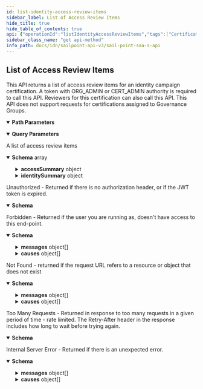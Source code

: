 ```yaml
---
id: list-identity-access-review-items
sidebar_label: List of Access Review Items
hide_title: true
hide_table_of_contents: true
api: {"operationId":"listIdentityAccessReviewItems","tags":["Certifications"],"description":"This API returns a list of access review items for an identity campaign certification. A token with ORG_ADMIN or CERT_ADMIN authority is required to call this API. Reviewers for this certification can also call this API. This API does not support requests for certifications assigned to Governance Groups.","parameters":[{"in":"path","name":"id","schema":{"type":"string"},"required":true,"description":"The identity campaign certification ID","example":"ef38f94347e94562b5bb8424a56397d8"},{"in":"query","name":"limit","description":"Max number of results to return.\nSee [V3 API Standard Collection Parameters](https://developer.sailpoint.com/docs/standard_collection_parameters.html) for more information.","required":false,"example":250,"schema":{"type":"integer","format":"int32","minimum":0,"maximum":250,"default":250}},{"in":"query","name":"offset","description":"Offset into the full result set. Usually specified with *limit* to paginate through the results.\nSee [V3 API Standard Collection Parameters](https://developer.sailpoint.com/docs/standard_collection_parameters.html) for more information.","required":false,"example":0,"schema":{"type":"integer","format":"int32","minimum":0,"default":0}},{"in":"query","name":"count","description":"If *true* it will populate the *X-Total-Count* response header with the number of results that would be returned if *limit* and *offset* were ignored.\n\nSince requesting a total count can have a performance impact, it is recommended not to send **count=true** if that value will not be used.\n\nSee [V3 API Standard Collection Parameters](https://developer.sailpoint.com/docs/standard_collection_parameters.html) for more information.","required":false,"example":true,"schema":{"type":"boolean","default":false}},{"in":"query","name":"filters","schema":{"type":"string"},"description":"Filter results using the standard syntax described in [V3 API Standard Collection Parameters](https://developer.sailpoint.com/docs/standard_collection_parameters.html)\n\nFiltering is supported for the following fields and operators:\n\n**id**: *eq, in*\n\n**type / access.type**: *eq*\n\n**completed**: *eq, ne*\n\n**identitySummary.id**: *eq, in*\n\n**identitySummary.name**: *eq, sw*\n\n**access.id**: *eq, in*\n\n**access.name**: *eq, sw*\n\n**entitlement.sourceName**: *eq, sw*\n\n**accessProfile.sourceName**: *eq, sw*"},{"in":"query","name":"sorters","schema":{"type":"string","format":"comma-separated"},"description":"Sort results using the standard syntax described in [V3 API Standard Collection Parameters](https://developer.sailpoint.com/docs/standard_collection_parameters.html)\n\nSorting is supported for the following fields: **identitySummary.name, access.name, access.type, entitlement.sourceName, accessProfile.sourceName**"},{"in":"query","name":"entitlements","schema":{"type":"string"},"description":"Filter results to view access review items that pertain to any of the specified comma-separated entitlement IDs.\n\nAn error will occur if this param is used with **access-profiles** or **roles** as only one of these query params can be used at a time."},{"in":"query","name":"access-profiles","schema":{"type":"string"},"description":"Filter results to view access review items that pertain to any of the specified comma-separated access-profle IDs.\n\nAn error will occur if this param is used with **entitlements** or **roles** as only one of these query params can be used at a time."},{"in":"query","name":"roles","schema":{"type":"string"},"description":"Filter results to view access review items that pertain to any of the specified comma-separated role IDs.\n\nAn error will occur if this param is used with **entitlements** or **access-profiles** as only one of these query params can be used at a time."}],"responses":{"200":{"description":"A list of access review items","content":{"application/json":{"schema":{"type":"array","items":{"type":"object","properties":{"accessSummary":{"type":"object","description":"An object holding the access that is being reviewed","properties":{"access":{"type":"object","properties":{"type":{"type":"string","enum":["ACCOUNT_CORRELATION_CONFIG","ACCESS_PROFILE","ACCESS_REQUEST_APPROVAL","ACCOUNT","APPLICATION","CAMPAIGN","CAMPAIGN_FILTER","CERTIFICATION","CLUSTER","CONNECTOR_SCHEMA","ENTITLEMENT","GOVERNANCE_GROUP","IDENTITY","IDENTITY_PROFILE","IDENTITY_REQUEST","LIFECYCLE_STATE","PASSWORD_POLICY","ROLE","RULE","SOD_POLICY","SOURCE","TAG_CATEGORY","TASK_RESULT","REPORT_RESULT","SOD_VIOLATION","ACCOUNT_ACTIVITY"],"description":"An enumeration of the types of DTOs supported within the IdentityNow infrastructure.","example":"IDENTITY"},"id":{"type":"string","description":"The ID of the item being certified","example":"2c9180867160846801719932c5153fb7"},"name":{"type":"string","description":"The name of the item being certified","example":"Entitlement for Company Database"}}},"entitlement":{"type":"object","nullable":true,"properties":{"id":{"type":"string","description":"The id for the entitlement","example":"2c918085718230600171993742c63558"},"name":{"type":"string","description":"The name of the entitlement","example":"CN=entitlement.bbb7c650"},"description":{"nullable":true,"type":"string","description":"Information about the entitlement","example":"Gives read/write access to the company database"},"privileged":{"type":"boolean","example":false,"description":"Indicates if the entitlement is a privileged entitlement"},"owner":{"type":"object","nullable":true,"properties":{"type":{"type":"string","description":"The type can only be IDENTITY. This is read-only","example":"IDENTITY"},"id":{"type":"string","description":"Identity id.","example":"5168015d32f890ca15812c9180835d2e"},"name":{"type":"string","description":"Human-readable display name of identity. This is read-only","example":"Alison Ferguso"},"email":{"type":"string","description":"Email address of identity. This is read-only","example":"alison.ferguso@identitysoon.com"}}},"attributeName":{"type":"string","description":"The name of the attribute on the source","example":"memberOf"},"attributeValue":{"type":"string","description":"The value of the attribute on the source","example":"CN=entitlement.bbb7c650"},"sourceSchemaObjectType":{"type":"string","description":"The schema object type on the source used to represent the entitlement and its attributes","example":"groups"},"sourceName":{"type":"string","description":"The name of the source for which this entitlement belongs","example":"ODS-AD-Source"},"sourceType":{"type":"string","description":"The type of the source for which the entitlement belongs","example":"Active Directory - Direct"},"hasPermissions":{"type":"boolean","description":"Indicates if the entitlement has permissions","example":false},"isPermission":{"type":"boolean","description":"Indicates if the entitlement is a representation of an account permission","example":false},"revocable":{"type":"boolean","description":"Indicates whether the entitlement can be revoked","example":true},"cloudGoverned":{"type":"boolean","description":"True if the entitlement is cloud governed"},"account":{"type":"object","nullable":true,"description":"Information about the status of the entitlement","properties":{"nativeIdentity":{"type":"string","description":"The native identity for this account","example":"CN=Alison Ferguso"},"disabled":{"type":"boolean","example":false,"description":"Indicates whether this account is currently disabled"},"locked":{"type":"boolean","example":false,"description":"Indicates whether this account is currently locked"},"type":{"type":"string","enum":["ACCOUNT_CORRELATION_CONFIG","ACCESS_PROFILE","ACCESS_REQUEST_APPROVAL","ACCOUNT","APPLICATION","CAMPAIGN","CAMPAIGN_FILTER","CERTIFICATION","CLUSTER","CONNECTOR_SCHEMA","ENTITLEMENT","GOVERNANCE_GROUP","IDENTITY","IDENTITY_PROFILE","IDENTITY_REQUEST","LIFECYCLE_STATE","PASSWORD_POLICY","ROLE","RULE","SOD_POLICY","SOURCE","TAG_CATEGORY","TASK_RESULT","REPORT_RESULT","SOD_VIOLATION","ACCOUNT_ACTIVITY"],"description":"An enumeration of the types of DTOs supported within the IdentityNow infrastructure.","example":"IDENTITY"},"id":{"nullable":true,"type":"string","description":"The id associated with the account","example":"2c9180857182305e0171993737eb29e6"},"name":{"nullable":true,"type":"string"},"created":{"nullable":true,"type":"string","format":"date-time","description":"When the account was created","example":"2020-04-20T20:11:05.067Z"},"modified":{"nullable":true,"type":"string","format":"date-time","description":"When the account was last modified","example":"2020-05-20T18:57:16.987Z"}}}}},"accessProfile":{"type":"object","properties":{"id":{"type":"string","description":"The id of the Access Profile","example":"2c91808a7190d06e01719938fcd20792"},"name":{"type":"string","description":"Name of the Access Profile","example":"Employee-database-read-write"},"description":{"type":"string","description":"Information about the Access Profile","example":"Collection of entitlements to read/write the employee database"},"privileged":{"type":"boolean","description":"Indicates if the entitlement is a privileged entitlement"},"cloudGoverned":{"type":"boolean","description":"True if the entitlement is cloud governed"},"endDate":{"nullable":true,"type":"string","format":"date-time","description":"The date at which a user's access expires","example":"2021-12-25T00:00:00.000Z"},"owner":{"type":"object","nullable":true,"properties":{"type":{"type":"string","description":"The type can only be IDENTITY. This is read-only","example":"IDENTITY"},"id":{"type":"string","description":"Identity id.","example":"5168015d32f890ca15812c9180835d2e"},"name":{"type":"string","description":"Human-readable display name of identity. This is read-only","example":"Alison Ferguso"},"email":{"type":"string","description":"Email address of identity. This is read-only","example":"alison.ferguso@identitysoon.com"}},"description":"Owner of the Access Profile"},"entitlements":{"type":"array","description":"A list of entitlements associated with this Access Profile","items":{"type":"object","nullable":true,"properties":{"id":{"type":"string","description":"The id for the entitlement","example":"2c918085718230600171993742c63558"},"name":{"type":"string","description":"The name of the entitlement","example":"CN=entitlement.bbb7c650"},"description":{"nullable":true,"type":"string","description":"Information about the entitlement","example":"Gives read/write access to the company database"},"privileged":{"type":"boolean","example":false,"description":"Indicates if the entitlement is a privileged entitlement"},"owner":{"type":"object","nullable":true,"properties":{"type":{"type":"string","description":"The type can only be IDENTITY. This is read-only","example":"IDENTITY"},"id":{"type":"string","description":"Identity id.","example":"5168015d32f890ca15812c9180835d2e"},"name":{"type":"string","description":"Human-readable display name of identity. This is read-only","example":"Alison Ferguso"},"email":{"type":"string","description":"Email address of identity. This is read-only","example":"alison.ferguso@identitysoon.com"}}},"attributeName":{"type":"string","description":"The name of the attribute on the source","example":"memberOf"},"attributeValue":{"type":"string","description":"The value of the attribute on the source","example":"CN=entitlement.bbb7c650"},"sourceSchemaObjectType":{"type":"string","description":"The schema object type on the source used to represent the entitlement and its attributes","example":"groups"},"sourceName":{"type":"string","description":"The name of the source for which this entitlement belongs","example":"ODS-AD-Source"},"sourceType":{"type":"string","description":"The type of the source for which the entitlement belongs","example":"Active Directory - Direct"},"hasPermissions":{"type":"boolean","description":"Indicates if the entitlement has permissions","example":false},"isPermission":{"type":"boolean","description":"Indicates if the entitlement is a representation of an account permission","example":false},"revocable":{"type":"boolean","description":"Indicates whether the entitlement can be revoked","example":true},"cloudGoverned":{"type":"boolean","description":"True if the entitlement is cloud governed"},"account":{"type":"object","nullable":true,"description":"Information about the status of the entitlement","properties":{"nativeIdentity":{"type":"string","description":"The native identity for this account","example":"CN=Alison Ferguso"},"disabled":{"type":"boolean","example":false,"description":"Indicates whether this account is currently disabled"},"locked":{"type":"boolean","example":false,"description":"Indicates whether this account is currently locked"},"type":{"type":"string","enum":["ACCOUNT_CORRELATION_CONFIG","ACCESS_PROFILE","ACCESS_REQUEST_APPROVAL","ACCOUNT","APPLICATION","CAMPAIGN","CAMPAIGN_FILTER","CERTIFICATION","CLUSTER","CONNECTOR_SCHEMA","ENTITLEMENT","GOVERNANCE_GROUP","IDENTITY","IDENTITY_PROFILE","IDENTITY_REQUEST","LIFECYCLE_STATE","PASSWORD_POLICY","ROLE","RULE","SOD_POLICY","SOURCE","TAG_CATEGORY","TASK_RESULT","REPORT_RESULT","SOD_VIOLATION","ACCOUNT_ACTIVITY"],"description":"An enumeration of the types of DTOs supported within the IdentityNow infrastructure.","example":"IDENTITY"},"id":{"nullable":true,"type":"string","description":"The id associated with the account","example":"2c9180857182305e0171993737eb29e6"},"name":{"nullable":true,"type":"string"},"created":{"nullable":true,"type":"string","format":"date-time","description":"When the account was created","example":"2020-04-20T20:11:05.067Z"},"modified":{"nullable":true,"type":"string","format":"date-time","description":"When the account was last modified","example":"2020-05-20T18:57:16.987Z"}}}}}},"created":{"type":"string","description":"Date the Access Profile was created.","format":"date-time","example":"2021-01-01T22:32:58.104Z"},"modified":{"type":"string","description":"Date the Access Profile was last modified.","format":"date-time","example":"2021-02-01T22:32:58.104Z"}}},"role":{"type":"object","nullable":true,"properties":{"id":{"type":"string","description":"The id for the Role","example":"2c91808a7190d06e0171993907fd0794"},"name":{"type":"string","description":"The name of the Role","example":"Accounting-Employees"},"description":{"type":"string","description":"Information about the Role","example":"Role for members of the accounting department with the necessary Access Profiles"},"privileged":{"type":"boolean","description":"Indicates if the entitlement is a privileged entitlement"},"owner":{"type":"object","nullable":true,"properties":{"type":{"type":"string","description":"The type can only be IDENTITY. This is read-only","example":"IDENTITY"},"id":{"type":"string","description":"Identity id.","example":"5168015d32f890ca15812c9180835d2e"},"name":{"type":"string","description":"Human-readable display name of identity. This is read-only","example":"Alison Ferguso"},"email":{"type":"string","description":"Email address of identity. This is read-only","example":"alison.ferguso@identitysoon.com"}}},"revocable":{"type":"boolean","description":"Indicates whether the Role can be revoked or requested"},"endDate":{"type":"string","format":"date-time","description":"The date when a user's access expires.","example":"2021-12-25T00:00:00.000Z"},"accessProfiles":{"type":"array","description":"The list of Access Profiles associated with this Role","items":{"type":"object","properties":{"id":{"type":"string","description":"The id of the Access Profile","example":"2c91808a7190d06e01719938fcd20792"},"name":{"type":"string","description":"Name of the Access Profile","example":"Employee-database-read-write"},"description":{"type":"string","description":"Information about the Access Profile","example":"Collection of entitlements to read/write the employee database"},"privileged":{"type":"boolean","description":"Indicates if the entitlement is a privileged entitlement"},"cloudGoverned":{"type":"boolean","description":"True if the entitlement is cloud governed"},"endDate":{"nullable":true,"type":"string","format":"date-time","description":"The date at which a user's access expires","example":"2021-12-25T00:00:00.000Z"},"owner":{"type":"object","nullable":true,"properties":{"type":{"type":"string","description":"The type can only be IDENTITY. This is read-only","example":"IDENTITY"},"id":{"type":"string","description":"Identity id.","example":"5168015d32f890ca15812c9180835d2e"},"name":{"type":"string","description":"Human-readable display name of identity. This is read-only","example":"Alison Ferguso"},"email":{"type":"string","description":"Email address of identity. This is read-only","example":"alison.ferguso@identitysoon.com"}},"description":"Owner of the Access Profile"},"entitlements":{"type":"array","description":"A list of entitlements associated with this Access Profile","items":{"type":"object","nullable":true,"properties":{"id":{"type":"string","description":"The id for the entitlement","example":"2c918085718230600171993742c63558"},"name":{"type":"string","description":"The name of the entitlement","example":"CN=entitlement.bbb7c650"},"description":{"nullable":true,"type":"string","description":"Information about the entitlement","example":"Gives read/write access to the company database"},"privileged":{"type":"boolean","example":false,"description":"Indicates if the entitlement is a privileged entitlement"},"owner":{"type":"object","nullable":true,"properties":{"type":{"type":"string","description":"The type can only be IDENTITY. This is read-only","example":"IDENTITY"},"id":{"type":"string","description":"Identity id.","example":"5168015d32f890ca15812c9180835d2e"},"name":{"type":"string","description":"Human-readable display name of identity. This is read-only","example":"Alison Ferguso"},"email":{"type":"string","description":"Email address of identity. This is read-only","example":"alison.ferguso@identitysoon.com"}}},"attributeName":{"type":"string","description":"The name of the attribute on the source","example":"memberOf"},"attributeValue":{"type":"string","description":"The value of the attribute on the source","example":"CN=entitlement.bbb7c650"},"sourceSchemaObjectType":{"type":"string","description":"The schema object type on the source used to represent the entitlement and its attributes","example":"groups"},"sourceName":{"type":"string","description":"The name of the source for which this entitlement belongs","example":"ODS-AD-Source"},"sourceType":{"type":"string","description":"The type of the source for which the entitlement belongs","example":"Active Directory - Direct"},"hasPermissions":{"type":"boolean","description":"Indicates if the entitlement has permissions","example":false},"isPermission":{"type":"boolean","description":"Indicates if the entitlement is a representation of an account permission","example":false},"revocable":{"type":"boolean","description":"Indicates whether the entitlement can be revoked","example":true},"cloudGoverned":{"type":"boolean","description":"True if the entitlement is cloud governed"},"account":{"type":"object","nullable":true,"description":"Information about the status of the entitlement","properties":{"nativeIdentity":{"type":"string","description":"The native identity for this account","example":"CN=Alison Ferguso"},"disabled":{"type":"boolean","example":false,"description":"Indicates whether this account is currently disabled"},"locked":{"type":"boolean","example":false,"description":"Indicates whether this account is currently locked"},"type":{"type":"string","enum":["ACCOUNT_CORRELATION_CONFIG","ACCESS_PROFILE","ACCESS_REQUEST_APPROVAL","ACCOUNT","APPLICATION","CAMPAIGN","CAMPAIGN_FILTER","CERTIFICATION","CLUSTER","CONNECTOR_SCHEMA","ENTITLEMENT","GOVERNANCE_GROUP","IDENTITY","IDENTITY_PROFILE","IDENTITY_REQUEST","LIFECYCLE_STATE","PASSWORD_POLICY","ROLE","RULE","SOD_POLICY","SOURCE","TAG_CATEGORY","TASK_RESULT","REPORT_RESULT","SOD_VIOLATION","ACCOUNT_ACTIVITY"],"description":"An enumeration of the types of DTOs supported within the IdentityNow infrastructure.","example":"IDENTITY"},"id":{"nullable":true,"type":"string","description":"The id associated with the account","example":"2c9180857182305e0171993737eb29e6"},"name":{"nullable":true,"type":"string"},"created":{"nullable":true,"type":"string","format":"date-time","description":"When the account was created","example":"2020-04-20T20:11:05.067Z"},"modified":{"nullable":true,"type":"string","format":"date-time","description":"When the account was last modified","example":"2020-05-20T18:57:16.987Z"}}}}}},"created":{"type":"string","description":"Date the Access Profile was created.","format":"date-time","example":"2021-01-01T22:32:58.104Z"},"modified":{"type":"string","description":"Date the Access Profile was last modified.","format":"date-time","example":"2021-02-01T22:32:58.104Z"}}}}}}}},"identitySummary":{"type":"object","properties":{"id":{"type":"string","description":"The ID of the identity summary","example":"2c91808772a504f50172a9540e501ba7"},"name":{"type":"string","description":"Name of the linked identity","example":"Alison Ferguso"},"identityId":{"type":"string","description":"The ID of the identity being certified","example":"2c9180857182306001719937377a33de"},"completed":{"type":"boolean","description":"Indicates whether the review items for the linked identity's certification have been completed"}}},"id":{"type":"string","description":"The review item's id","example":"ef38f94347e94562b5bb8424a56397d8"},"completed":{"type":"boolean","description":"Whether the review item is complete","example":false},"newAccess":{"type":"boolean","description":"Indicates whether the review item is for new access to a source"},"decision":{"type":"string","description":"The decision to approve or revoke the review item","enum":["APPROVE","REVOKE"],"example":"APPROVE"},"comments":{"nullable":true,"type":"string","description":"Comments for this review item","example":"This user still needs access to this source"}}}}}}},"401":{"description":"Unauthorized - Returned if there is no authorization header, or if the JWT token is expired.","content":{"application/json":{"schema":{"type":"object","properties":{"error":{"description":"A message describing the error","example":"JWT validation failed: JWT is expired"}}}}}},"403":{"description":"Forbidden - Returned if the user you are running as, doesn't have access to this end-point.","content":{"application/json":{"schema":{"type":"object","properties":{"detailCode":{"type":"string","description":"Fine-grained error code providing more detail of the error.","example":"400.1 Bad Request Content"},"trackingId":{"type":"string","description":"Unique tracking id for the error.","example":"e7eab60924f64aa284175b9fa3309599"},"messages":{"type":"array","description":"Generic localized reason for error","items":{"type":"object","properties":{"locale":{"type":"string","description":"The locale for the message text, a BCP 47 language tag.","example":"en-US"},"localeOrigin":{"type":"string","enum":["DEFAULT","REQUEST"],"description":"An indicator of how the locale was selected. *DEFAULT* means the locale is the system default. *REQUEST* means the locale was selected from the request context (i.e., best match based on the *Accept-Language* header). Additional values may be added in the future without notice.","example":"DEFAULT"},"text":{"type":"string","description":"Actual text of the error message in the indicated locale.","example":"The request was syntactically correct but its content is semantically invalid."}}}},"causes":{"type":"array","description":"Plain-text descriptive reasons to provide additional detail to the text provided in the messages field","items":{"type":"object","properties":{"locale":{"type":"string","description":"The locale for the message text, a BCP 47 language tag.","example":"en-US"},"localeOrigin":{"type":"string","enum":["DEFAULT","REQUEST"],"description":"An indicator of how the locale was selected. *DEFAULT* means the locale is the system default. *REQUEST* means the locale was selected from the request context (i.e., best match based on the *Accept-Language* header). Additional values may be added in the future without notice.","example":"DEFAULT"},"text":{"type":"string","description":"Actual text of the error message in the indicated locale.","example":"The request was syntactically correct but its content is semantically invalid."}}}}}},"examples":{"403":{"summary":"An example of a 403 response object","value":{"detailCode":"403 Forbidden","trackingId":"b21b1f7ce4da4d639f2c62a57171b427","messages":[{"locale":"en-US","localeOrigin":"DEFAULT","text":"The server understood the request but refuses to authorize it."}]}}}}}},"404":{"description":"Not Found - returned if the request URL refers to a resource or object that does not exist","content":{"application/json":{"schema":{"type":"object","properties":{"detailCode":{"type":"string","description":"Fine-grained error code providing more detail of the error.","example":"400.1 Bad Request Content"},"trackingId":{"type":"string","description":"Unique tracking id for the error.","example":"e7eab60924f64aa284175b9fa3309599"},"messages":{"type":"array","description":"Generic localized reason for error","items":{"type":"object","properties":{"locale":{"type":"string","description":"The locale for the message text, a BCP 47 language tag.","example":"en-US"},"localeOrigin":{"type":"string","enum":["DEFAULT","REQUEST"],"description":"An indicator of how the locale was selected. *DEFAULT* means the locale is the system default. *REQUEST* means the locale was selected from the request context (i.e., best match based on the *Accept-Language* header). Additional values may be added in the future without notice.","example":"DEFAULT"},"text":{"type":"string","description":"Actual text of the error message in the indicated locale.","example":"The request was syntactically correct but its content is semantically invalid."}}}},"causes":{"type":"array","description":"Plain-text descriptive reasons to provide additional detail to the text provided in the messages field","items":{"type":"object","properties":{"locale":{"type":"string","description":"The locale for the message text, a BCP 47 language tag.","example":"en-US"},"localeOrigin":{"type":"string","enum":["DEFAULT","REQUEST"],"description":"An indicator of how the locale was selected. *DEFAULT* means the locale is the system default. *REQUEST* means the locale was selected from the request context (i.e., best match based on the *Accept-Language* header). Additional values may be added in the future without notice.","example":"DEFAULT"},"text":{"type":"string","description":"Actual text of the error message in the indicated locale.","example":"The request was syntactically correct but its content is semantically invalid."}}}}}},"examples":{"404":{"summary":"An example of a 404 response object","value":{"detailCode":"404 Not found","trackingId":"b21b1f7ce4da4d639f2c62a57171b427","messages":[{"locale":"en-US","localeOrigin":"DEFAULT","text":"The server did not find a current representation for the target resource."}]}}}}}},"429":{"description":"Too Many Requests - Returned in response to too many requests in a given period of time - rate limited. The Retry-After header in the response includes how long to wait before trying again.","content":{"application/json":{"schema":{"type":"object","properties":{"message":{"description":"A message describing the error","example":" Rate Limit Exceeded "}}}}}},"500":{"description":"Internal Server Error - Returned if there is an unexpected error.","content":{"application/json":{"schema":{"type":"object","properties":{"detailCode":{"type":"string","description":"Fine-grained error code providing more detail of the error.","example":"400.1 Bad Request Content"},"trackingId":{"type":"string","description":"Unique tracking id for the error.","example":"e7eab60924f64aa284175b9fa3309599"},"messages":{"type":"array","description":"Generic localized reason for error","items":{"type":"object","properties":{"locale":{"type":"string","description":"The locale for the message text, a BCP 47 language tag.","example":"en-US"},"localeOrigin":{"type":"string","enum":["DEFAULT","REQUEST"],"description":"An indicator of how the locale was selected. *DEFAULT* means the locale is the system default. *REQUEST* means the locale was selected from the request context (i.e., best match based on the *Accept-Language* header). Additional values may be added in the future without notice.","example":"DEFAULT"},"text":{"type":"string","description":"Actual text of the error message in the indicated locale.","example":"The request was syntactically correct but its content is semantically invalid."}}}},"causes":{"type":"array","description":"Plain-text descriptive reasons to provide additional detail to the text provided in the messages field","items":{"type":"object","properties":{"locale":{"type":"string","description":"The locale for the message text, a BCP 47 language tag.","example":"en-US"},"localeOrigin":{"type":"string","enum":["DEFAULT","REQUEST"],"description":"An indicator of how the locale was selected. *DEFAULT* means the locale is the system default. *REQUEST* means the locale was selected from the request context (i.e., best match based on the *Accept-Language* header). Additional values may be added in the future without notice.","example":"DEFAULT"},"text":{"type":"string","description":"Actual text of the error message in the indicated locale.","example":"The request was syntactically correct but its content is semantically invalid."}}}}}},"examples":{"500":{"summary":"An example of a 500 response object","value":{"detailCode":"500.0 Internal Fault","trackingId":"b21b1f7ce4da4d639f2c62a57171b427","messages":[{"locale":"en-US","localeOrigin":"DEFAULT","text":"An internal fault occurred."}]}}}}}}},"method":"get","path":"/certifications/{id}/access-review-items","servers":[{"url":"https://{tenant}.api.identitynow.com/v3","description":"This is the production API server.","variables":{"tenant":{"default":"sailpoint","description":"This is the name of your tenant, typically your company's name."}}}],"security":[{"oauth2":[]}],"securitySchemes":{"oauth2":{"type":"oauth2","description":"OAuth2 Bearer token (JWT). See [IdentityNow REST API Authentication](https://developer.sailpoint.com/docs/authentication.html) for more information.\n- Directions for generating a [personal access token](https://developer.sailpoint.com/docs/authentication.html#personal-access-tokens)\n- Directions using [client credentials flow](https://developer.sailpoint.com/docs/authentication.html#client-credentials-grant-flow)\n- Directions for using [authorization code flow](https://developer.sailpoint.com/docs/authentication.html#authorization-code-grant-flow)\n\nWhich authentication method should I choose?  See our [guide](https://developer.sailpoint.com/docs/authentication.html#which-oauth-2-0-grant-flow-should-i-use)\n\nLearn more about how to find your `tokenUrl` and `authorizationUrl` [in our docs](https://developer.sailpoint.com/docs/authentication.html#finding-your-tenant-s-oauth-details)\n","flows":{"clientCredentials":{"tokenUrl":"https://tenant.api.identitynow.com/oauth/token","scopes":{"sp:scopes:default":"default scope","sp:scopes:all":"access to all scopes"}},"authorizationCode":{"authorizationUrl":"https://tenant.identitynow.com/oauth/authorize","tokenUrl":"https://tenant.api.identitynow.com/oauth/token","scopes":{"sp:scopes:default":"default scope","sp:scopes:all":"access to all scopes"}}}}},"info":{"contact":{"email":"developers@sailpoint.com","name":"Developer Relations","url":"https://developer.sailpoint.com/discuss"},"description":"These are the public APIs for SailPoint's SaaS services. We encourage you to join the SailPoint Developer Community forum at https://developer.sailpoint.com/discuss to connect with other developers using our APIs.","title":"SailPoint - SaaS API","version":"3.0.0"},"postman":{"name":"List of Access Review Items","description":{"content":"This API returns a list of access review items for an identity campaign certification. A token with ORG_ADMIN or CERT_ADMIN authority is required to call this API. Reviewers for this certification can also call this API. This API does not support requests for certifications assigned to Governance Groups.","type":"text/plain"},"url":{"path":["certifications",":id","access-review-items"],"host":["{{baseUrl}}"],"query":[{"disabled":false,"description":{"content":"Max number of results to return.\nSee [V3 API Standard Collection Parameters](https://developer.sailpoint.com/docs/standard_collection_parameters.html) for more information.","type":"text/plain"},"key":"limit","value":""},{"disabled":false,"description":{"content":"Offset into the full result set. Usually specified with *limit* to paginate through the results.\nSee [V3 API Standard Collection Parameters](https://developer.sailpoint.com/docs/standard_collection_parameters.html) for more information.","type":"text/plain"},"key":"offset","value":""},{"disabled":false,"description":{"content":"If *true* it will populate the *X-Total-Count* response header with the number of results that would be returned if *limit* and *offset* were ignored.\n\nSince requesting a total count can have a performance impact, it is recommended not to send **count=true** if that value will not be used.\n\nSee [V3 API Standard Collection Parameters](https://developer.sailpoint.com/docs/standard_collection_parameters.html) for more information.","type":"text/plain"},"key":"count","value":""},{"disabled":false,"description":{"content":"Filter results using the standard syntax described in [V3 API Standard Collection Parameters](https://developer.sailpoint.com/docs/standard_collection_parameters.html)\n\nFiltering is supported for the following fields and operators:\n\n**id**: *eq, in*\n\n**type / access.type**: *eq*\n\n**completed**: *eq, ne*\n\n**identitySummary.id**: *eq, in*\n\n**identitySummary.name**: *eq, sw*\n\n**access.id**: *eq, in*\n\n**access.name**: *eq, sw*\n\n**entitlement.sourceName**: *eq, sw*\n\n**accessProfile.sourceName**: *eq, sw*","type":"text/plain"},"key":"filters","value":""},{"disabled":false,"description":{"content":"Sort results using the standard syntax described in [V3 API Standard Collection Parameters](https://developer.sailpoint.com/docs/standard_collection_parameters.html)\n\nSorting is supported for the following fields: **identitySummary.name, access.name, access.type, entitlement.sourceName, accessProfile.sourceName**","type":"text/plain"},"key":"sorters","value":""},{"disabled":false,"description":{"content":"Filter results to view access review items that pertain to any of the specified comma-separated entitlement IDs.\n\nAn error will occur if this param is used with **access-profiles** or **roles** as only one of these query params can be used at a time.","type":"text/plain"},"key":"entitlements","value":""},{"disabled":false,"description":{"content":"Filter results to view access review items that pertain to any of the specified comma-separated access-profle IDs.\n\nAn error will occur if this param is used with **entitlements** or **roles** as only one of these query params can be used at a time.","type":"text/plain"},"key":"access-profiles","value":""},{"disabled":false,"description":{"content":"Filter results to view access review items that pertain to any of the specified comma-separated role IDs.\n\nAn error will occur if this param is used with **entitlements** or **access-profiles** as only one of these query params can be used at a time.","type":"text/plain"},"key":"roles","value":""}],"variable":[{"disabled":false,"description":{"content":"(Required) The identity campaign certification ID","type":"text/plain"},"type":"any","value":"","key":"id"}]},"header":[{"key":"Accept","value":"application/json"}],"method":"GET"}}
sidebar_class_name: "get api-method"
info_path: docs/idn/sailpoint-api-v3/sail-point-saa-s-api
---
```



## List of Access Review Items



This API returns a list of access review items for an identity campaign certification. A token with ORG_ADMIN or CERT_ADMIN authority is required to call this API. Reviewers for this certification can also call this API. This API does not support requests for certifications assigned to Governance Groups.

<details style={{"marginBottom":"1rem"}} data-collapsed={false} open={true}><summary style={{}}><strong>Path Parameters</strong></summary><div><ul><ParamsItem className={"paramsItem"} param={{"in":"path","name":"id","schema":{"type":"string"},"required":true,"description":"The identity campaign certification ID","example":"ef38f94347e94562b5bb8424a56397d8"}}></ParamsItem></ul></div></details><details style={{"marginBottom":"1rem"}} data-collapsed={false} open={true}><summary style={{}}><strong>Query Parameters</strong></summary><div><ul><ParamsItem className={"paramsItem"} param={{"in":"query","name":"limit","description":"Max number of results to return.\nSee [V3 API Standard Collection Parameters](https://developer.sailpoint.com/docs/standard_collection_parameters.html) for more information.","required":false,"example":250,"schema":{"type":"integer","format":"int32","minimum":0,"maximum":250,"default":250}}}></ParamsItem><ParamsItem className={"paramsItem"} param={{"in":"query","name":"offset","description":"Offset into the full result set. Usually specified with *limit* to paginate through the results.\nSee [V3 API Standard Collection Parameters](https://developer.sailpoint.com/docs/standard_collection_parameters.html) for more information.","required":false,"example":0,"schema":{"type":"integer","format":"int32","minimum":0,"default":0}}}></ParamsItem><ParamsItem className={"paramsItem"} param={{"in":"query","name":"count","description":"If *true* it will populate the *X-Total-Count* response header with the number of results that would be returned if *limit* and *offset* were ignored.\n\nSince requesting a total count can have a performance impact, it is recommended not to send **count=true** if that value will not be used.\n\nSee [V3 API Standard Collection Parameters](https://developer.sailpoint.com/docs/standard_collection_parameters.html) for more information.","required":false,"example":true,"schema":{"type":"boolean","default":false}}}></ParamsItem><ParamsItem className={"paramsItem"} param={{"in":"query","name":"filters","schema":{"type":"string"},"description":"Filter results using the standard syntax described in [V3 API Standard Collection Parameters](https://developer.sailpoint.com/docs/standard_collection_parameters.html)\n\nFiltering is supported for the following fields and operators:\n\n**id**: *eq, in*\n\n**type / access.type**: *eq*\n\n**completed**: *eq, ne*\n\n**identitySummary.id**: *eq, in*\n\n**identitySummary.name**: *eq, sw*\n\n**access.id**: *eq, in*\n\n**access.name**: *eq, sw*\n\n**entitlement.sourceName**: *eq, sw*\n\n**accessProfile.sourceName**: *eq, sw*"}}></ParamsItem><ParamsItem className={"paramsItem"} param={{"in":"query","name":"sorters","schema":{"type":"string","format":"comma-separated"},"description":"Sort results using the standard syntax described in [V3 API Standard Collection Parameters](https://developer.sailpoint.com/docs/standard_collection_parameters.html)\n\nSorting is supported for the following fields: **identitySummary.name, access.name, access.type, entitlement.sourceName, accessProfile.sourceName**"}}></ParamsItem><ParamsItem className={"paramsItem"} param={{"in":"query","name":"entitlements","schema":{"type":"string"},"description":"Filter results to view access review items that pertain to any of the specified comma-separated entitlement IDs.\n\nAn error will occur if this param is used with **access-profiles** or **roles** as only one of these query params can be used at a time."}}></ParamsItem><ParamsItem className={"paramsItem"} param={{"in":"query","name":"access-profiles","schema":{"type":"string"},"description":"Filter results to view access review items that pertain to any of the specified comma-separated access-profle IDs.\n\nAn error will occur if this param is used with **entitlements** or **roles** as only one of these query params can be used at a time."}}></ParamsItem><ParamsItem className={"paramsItem"} param={{"in":"query","name":"roles","schema":{"type":"string"},"description":"Filter results to view access review items that pertain to any of the specified comma-separated role IDs.\n\nAn error will occur if this param is used with **entitlements** or **access-profiles** as only one of these query params can be used at a time."}}></ParamsItem></ul></div></details><div><ApiTabs><TabItem label={"200"} value={"200"}><div>

A list of access review items

</div><div><MimeTabs groupId={"mime-type"}><TabItem label={"application/json"} value={"application/json"}><SchemaTabs groupId={"schema-tabs"}><TabItem label={"Schema"} value={"Schema"}><details style={{}} data-collapsed={false} open={true}><summary style={{"textAlign":"left"}}><strong>Schema</strong><span style={{"opacity":"0.6"}}> array</span></summary><div style={{"textAlign":"left","marginLeft":"1rem"}}></div><ul style={{"marginLeft":"1rem"}}><SchemaItem collapsible={true} className={"schemaItem"}><details style={{}}><summary style={{}}><strong>accessSummary</strong><span style={{"opacity":"0.6"}}> object</span></summary><div style={{"marginLeft":"1rem"}}><div style={{"marginTop":".5rem","marginBottom":".5rem"}}>

An object holding the access that is being reviewed

</div><SchemaItem collapsible={true} className={"schemaItem"}><details style={{}}><summary style={{}}><strong>access</strong><span style={{"opacity":"0.6"}}> object</span></summary><div style={{"marginLeft":"1rem"}}><SchemaItem collapsible={false} name={"type"} required={false} schemaDescription={"An enumeration of the types of DTOs supported within the IdentityNow infrastructure."} schemaName={"string"} qualifierMessage={"**Possible values:** [`ACCOUNT_CORRELATION_CONFIG`, `ACCESS_PROFILE`, `ACCESS_REQUEST_APPROVAL`, `ACCOUNT`, `APPLICATION`, `CAMPAIGN`, `CAMPAIGN_FILTER`, `CERTIFICATION`, `CLUSTER`, `CONNECTOR_SCHEMA`, `ENTITLEMENT`, `GOVERNANCE_GROUP`, `IDENTITY`, `IDENTITY_PROFILE`, `IDENTITY_REQUEST`, `LIFECYCLE_STATE`, `PASSWORD_POLICY`, `ROLE`, `RULE`, `SOD_POLICY`, `SOURCE`, `TAG_CATEGORY`, `TASK_RESULT`, `REPORT_RESULT`, `SOD_VIOLATION`, `ACCOUNT_ACTIVITY`]"} defaultValue={undefined}></SchemaItem><SchemaItem collapsible={false} name={"id"} required={false} schemaDescription={"The ID of the item being certified"} schemaName={"string"} qualifierMessage={undefined} defaultValue={undefined}></SchemaItem><SchemaItem collapsible={false} name={"name"} required={false} schemaDescription={"The name of the item being certified"} schemaName={"string"} qualifierMessage={undefined} defaultValue={undefined}></SchemaItem></div></details></SchemaItem><SchemaItem collapsible={true} className={"schemaItem"}><details style={{}}><summary style={{}}><strong>entitlement</strong><span style={{"opacity":"0.6"}}> object</span></summary><div style={{"marginLeft":"1rem"}}><SchemaItem collapsible={false} name={"id"} required={false} schemaDescription={"The id for the entitlement"} schemaName={"string"} qualifierMessage={undefined} defaultValue={undefined}></SchemaItem><SchemaItem collapsible={false} name={"name"} required={false} schemaDescription={"The name of the entitlement"} schemaName={"string"} qualifierMessage={undefined} defaultValue={undefined}></SchemaItem><SchemaItem collapsible={false} name={"description"} required={false} schemaDescription={"Information about the entitlement"} schemaName={"string"} qualifierMessage={undefined} defaultValue={undefined}></SchemaItem><SchemaItem collapsible={false} name={"privileged"} required={false} schemaDescription={"Indicates if the entitlement is a privileged entitlement"} schemaName={"boolean"} qualifierMessage={undefined} defaultValue={undefined}></SchemaItem><SchemaItem collapsible={true} className={"schemaItem"}><details style={{}}><summary style={{}}><strong>owner</strong><span style={{"opacity":"0.6"}}> object</span></summary><div style={{"marginLeft":"1rem"}}><SchemaItem collapsible={false} name={"type"} required={false} schemaDescription={"The type can only be IDENTITY. This is read-only"} schemaName={"string"} qualifierMessage={undefined} defaultValue={undefined}></SchemaItem><SchemaItem collapsible={false} name={"id"} required={false} schemaDescription={"Identity id."} schemaName={"string"} qualifierMessage={undefined} defaultValue={undefined}></SchemaItem><SchemaItem collapsible={false} name={"name"} required={false} schemaDescription={"Human-readable display name of identity. This is read-only"} schemaName={"string"} qualifierMessage={undefined} defaultValue={undefined}></SchemaItem><SchemaItem collapsible={false} name={"email"} required={false} schemaDescription={"Email address of identity. This is read-only"} schemaName={"string"} qualifierMessage={undefined} defaultValue={undefined}></SchemaItem></div></details></SchemaItem><SchemaItem collapsible={false} name={"attributeName"} required={false} schemaDescription={"The name of the attribute on the source"} schemaName={"string"} qualifierMessage={undefined} defaultValue={undefined}></SchemaItem><SchemaItem collapsible={false} name={"attributeValue"} required={false} schemaDescription={"The value of the attribute on the source"} schemaName={"string"} qualifierMessage={undefined} defaultValue={undefined}></SchemaItem><SchemaItem collapsible={false} name={"sourceSchemaObjectType"} required={false} schemaDescription={"The schema object type on the source used to represent the entitlement and its attributes"} schemaName={"string"} qualifierMessage={undefined} defaultValue={undefined}></SchemaItem><SchemaItem collapsible={false} name={"sourceName"} required={false} schemaDescription={"The name of the source for which this entitlement belongs"} schemaName={"string"} qualifierMessage={undefined} defaultValue={undefined}></SchemaItem><SchemaItem collapsible={false} name={"sourceType"} required={false} schemaDescription={"The type of the source for which the entitlement belongs"} schemaName={"string"} qualifierMessage={undefined} defaultValue={undefined}></SchemaItem><SchemaItem collapsible={false} name={"hasPermissions"} required={false} schemaDescription={"Indicates if the entitlement has permissions"} schemaName={"boolean"} qualifierMessage={undefined} defaultValue={undefined}></SchemaItem><SchemaItem collapsible={false} name={"isPermission"} required={false} schemaDescription={"Indicates if the entitlement is a representation of an account permission"} schemaName={"boolean"} qualifierMessage={undefined} defaultValue={undefined}></SchemaItem><SchemaItem collapsible={false} name={"revocable"} required={false} schemaDescription={"Indicates whether the entitlement can be revoked"} schemaName={"boolean"} qualifierMessage={undefined} defaultValue={undefined}></SchemaItem><SchemaItem collapsible={false} name={"cloudGoverned"} required={false} schemaDescription={"True if the entitlement is cloud governed"} schemaName={"boolean"} qualifierMessage={undefined} defaultValue={undefined}></SchemaItem><SchemaItem collapsible={true} className={"schemaItem"}><details style={{}}><summary style={{}}><strong>account</strong><span style={{"opacity":"0.6"}}> object</span></summary><div style={{"marginLeft":"1rem"}}><div style={{"marginTop":".5rem","marginBottom":".5rem"}}>

Information about the status of the entitlement

</div><SchemaItem collapsible={false} name={"nativeIdentity"} required={false} schemaDescription={"The native identity for this account"} schemaName={"string"} qualifierMessage={undefined} defaultValue={undefined}></SchemaItem><SchemaItem collapsible={false} name={"disabled"} required={false} schemaDescription={"Indicates whether this account is currently disabled"} schemaName={"boolean"} qualifierMessage={undefined} defaultValue={undefined}></SchemaItem><SchemaItem collapsible={false} name={"locked"} required={false} schemaDescription={"Indicates whether this account is currently locked"} schemaName={"boolean"} qualifierMessage={undefined} defaultValue={undefined}></SchemaItem><SchemaItem collapsible={false} name={"type"} required={false} schemaDescription={"An enumeration of the types of DTOs supported within the IdentityNow infrastructure."} schemaName={"string"} qualifierMessage={"**Possible values:** [`ACCOUNT_CORRELATION_CONFIG`, `ACCESS_PROFILE`, `ACCESS_REQUEST_APPROVAL`, `ACCOUNT`, `APPLICATION`, `CAMPAIGN`, `CAMPAIGN_FILTER`, `CERTIFICATION`, `CLUSTER`, `CONNECTOR_SCHEMA`, `ENTITLEMENT`, `GOVERNANCE_GROUP`, `IDENTITY`, `IDENTITY_PROFILE`, `IDENTITY_REQUEST`, `LIFECYCLE_STATE`, `PASSWORD_POLICY`, `ROLE`, `RULE`, `SOD_POLICY`, `SOURCE`, `TAG_CATEGORY`, `TASK_RESULT`, `REPORT_RESULT`, `SOD_VIOLATION`, `ACCOUNT_ACTIVITY`]"} defaultValue={undefined}></SchemaItem><SchemaItem collapsible={false} name={"id"} required={false} schemaDescription={"The id associated with the account"} schemaName={"string"} qualifierMessage={undefined} defaultValue={undefined}></SchemaItem><SchemaItem collapsible={false} name={"name"} required={false} schemaDescription={undefined} schemaName={"string"} qualifierMessage={undefined} defaultValue={undefined}></SchemaItem><SchemaItem collapsible={false} name={"created"} required={false} schemaDescription={"When the account was created"} schemaName={"date-time"} qualifierMessage={undefined} defaultValue={undefined}></SchemaItem><SchemaItem collapsible={false} name={"modified"} required={false} schemaDescription={"When the account was last modified"} schemaName={"date-time"} qualifierMessage={undefined} defaultValue={undefined}></SchemaItem></div></details></SchemaItem></div></details></SchemaItem><SchemaItem collapsible={true} className={"schemaItem"}><details style={{}}><summary style={{}}><strong>accessProfile</strong><span style={{"opacity":"0.6"}}> object</span></summary><div style={{"marginLeft":"1rem"}}><SchemaItem collapsible={false} name={"id"} required={false} schemaDescription={"The id of the Access Profile"} schemaName={"string"} qualifierMessage={undefined} defaultValue={undefined}></SchemaItem><SchemaItem collapsible={false} name={"name"} required={false} schemaDescription={"Name of the Access Profile"} schemaName={"string"} qualifierMessage={undefined} defaultValue={undefined}></SchemaItem><SchemaItem collapsible={false} name={"description"} required={false} schemaDescription={"Information about the Access Profile"} schemaName={"string"} qualifierMessage={undefined} defaultValue={undefined}></SchemaItem><SchemaItem collapsible={false} name={"privileged"} required={false} schemaDescription={"Indicates if the entitlement is a privileged entitlement"} schemaName={"boolean"} qualifierMessage={undefined} defaultValue={undefined}></SchemaItem><SchemaItem collapsible={false} name={"cloudGoverned"} required={false} schemaDescription={"True if the entitlement is cloud governed"} schemaName={"boolean"} qualifierMessage={undefined} defaultValue={undefined}></SchemaItem><SchemaItem collapsible={false} name={"endDate"} required={false} schemaDescription={"The date at which a user's access expires"} schemaName={"date-time"} qualifierMessage={undefined} defaultValue={undefined}></SchemaItem><SchemaItem collapsible={true} className={"schemaItem"}><details style={{}}><summary style={{}}><strong>owner</strong><span style={{"opacity":"0.6"}}> object</span></summary><div style={{"marginLeft":"1rem"}}><div style={{"marginTop":".5rem","marginBottom":".5rem"}}>

Owner of the Access Profile

</div><SchemaItem collapsible={false} name={"type"} required={false} schemaDescription={"The type can only be IDENTITY. This is read-only"} schemaName={"string"} qualifierMessage={undefined} defaultValue={undefined}></SchemaItem><SchemaItem collapsible={false} name={"id"} required={false} schemaDescription={"Identity id."} schemaName={"string"} qualifierMessage={undefined} defaultValue={undefined}></SchemaItem><SchemaItem collapsible={false} name={"name"} required={false} schemaDescription={"Human-readable display name of identity. This is read-only"} schemaName={"string"} qualifierMessage={undefined} defaultValue={undefined}></SchemaItem><SchemaItem collapsible={false} name={"email"} required={false} schemaDescription={"Email address of identity. This is read-only"} schemaName={"string"} qualifierMessage={undefined} defaultValue={undefined}></SchemaItem></div></details></SchemaItem><SchemaItem collapsible={true} className={"schemaItem"}><details style={{}}><summary style={{}}><strong>entitlements</strong><span style={{"opacity":"0.6"}}> object[]</span></summary><div style={{"marginLeft":"1rem"}}><div style={{"marginTop":".5rem","marginBottom":".5rem"}}>

A list of entitlements associated with this Access Profile

</div><SchemaItem collapsible={false} name={"id"} required={false} schemaDescription={"The id for the entitlement"} schemaName={"string"} qualifierMessage={undefined} defaultValue={undefined}></SchemaItem><SchemaItem collapsible={false} name={"name"} required={false} schemaDescription={"The name of the entitlement"} schemaName={"string"} qualifierMessage={undefined} defaultValue={undefined}></SchemaItem><SchemaItem collapsible={false} name={"description"} required={false} schemaDescription={"Information about the entitlement"} schemaName={"string"} qualifierMessage={undefined} defaultValue={undefined}></SchemaItem><SchemaItem collapsible={false} name={"privileged"} required={false} schemaDescription={"Indicates if the entitlement is a privileged entitlement"} schemaName={"boolean"} qualifierMessage={undefined} defaultValue={undefined}></SchemaItem><SchemaItem collapsible={true} className={"schemaItem"}><details style={{}}><summary style={{}}><strong>owner</strong><span style={{"opacity":"0.6"}}> object</span></summary><div style={{"marginLeft":"1rem"}}><SchemaItem collapsible={false} name={"type"} required={false} schemaDescription={"The type can only be IDENTITY. This is read-only"} schemaName={"string"} qualifierMessage={undefined} defaultValue={undefined}></SchemaItem><SchemaItem collapsible={false} name={"id"} required={false} schemaDescription={"Identity id."} schemaName={"string"} qualifierMessage={undefined} defaultValue={undefined}></SchemaItem><SchemaItem collapsible={false} name={"name"} required={false} schemaDescription={"Human-readable display name of identity. This is read-only"} schemaName={"string"} qualifierMessage={undefined} defaultValue={undefined}></SchemaItem><SchemaItem collapsible={false} name={"email"} required={false} schemaDescription={"Email address of identity. This is read-only"} schemaName={"string"} qualifierMessage={undefined} defaultValue={undefined}></SchemaItem></div></details></SchemaItem><SchemaItem collapsible={false} name={"attributeName"} required={false} schemaDescription={"The name of the attribute on the source"} schemaName={"string"} qualifierMessage={undefined} defaultValue={undefined}></SchemaItem><SchemaItem collapsible={false} name={"attributeValue"} required={false} schemaDescription={"The value of the attribute on the source"} schemaName={"string"} qualifierMessage={undefined} defaultValue={undefined}></SchemaItem><SchemaItem collapsible={false} name={"sourceSchemaObjectType"} required={false} schemaDescription={"The schema object type on the source used to represent the entitlement and its attributes"} schemaName={"string"} qualifierMessage={undefined} defaultValue={undefined}></SchemaItem><SchemaItem collapsible={false} name={"sourceName"} required={false} schemaDescription={"The name of the source for which this entitlement belongs"} schemaName={"string"} qualifierMessage={undefined} defaultValue={undefined}></SchemaItem><SchemaItem collapsible={false} name={"sourceType"} required={false} schemaDescription={"The type of the source for which the entitlement belongs"} schemaName={"string"} qualifierMessage={undefined} defaultValue={undefined}></SchemaItem><SchemaItem collapsible={false} name={"hasPermissions"} required={false} schemaDescription={"Indicates if the entitlement has permissions"} schemaName={"boolean"} qualifierMessage={undefined} defaultValue={undefined}></SchemaItem><SchemaItem collapsible={false} name={"isPermission"} required={false} schemaDescription={"Indicates if the entitlement is a representation of an account permission"} schemaName={"boolean"} qualifierMessage={undefined} defaultValue={undefined}></SchemaItem><SchemaItem collapsible={false} name={"revocable"} required={false} schemaDescription={"Indicates whether the entitlement can be revoked"} schemaName={"boolean"} qualifierMessage={undefined} defaultValue={undefined}></SchemaItem><SchemaItem collapsible={false} name={"cloudGoverned"} required={false} schemaDescription={"True if the entitlement is cloud governed"} schemaName={"boolean"} qualifierMessage={undefined} defaultValue={undefined}></SchemaItem><SchemaItem collapsible={true} className={"schemaItem"}><details style={{}}><summary style={{}}><strong>account</strong><span style={{"opacity":"0.6"}}> object</span></summary><div style={{"marginLeft":"1rem"}}><div style={{"marginTop":".5rem","marginBottom":".5rem"}}>

Information about the status of the entitlement

</div><SchemaItem collapsible={false} name={"nativeIdentity"} required={false} schemaDescription={"The native identity for this account"} schemaName={"string"} qualifierMessage={undefined} defaultValue={undefined}></SchemaItem><SchemaItem collapsible={false} name={"disabled"} required={false} schemaDescription={"Indicates whether this account is currently disabled"} schemaName={"boolean"} qualifierMessage={undefined} defaultValue={undefined}></SchemaItem><SchemaItem collapsible={false} name={"locked"} required={false} schemaDescription={"Indicates whether this account is currently locked"} schemaName={"boolean"} qualifierMessage={undefined} defaultValue={undefined}></SchemaItem><SchemaItem collapsible={false} name={"type"} required={false} schemaDescription={"An enumeration of the types of DTOs supported within the IdentityNow infrastructure."} schemaName={"string"} qualifierMessage={"**Possible values:** [`ACCOUNT_CORRELATION_CONFIG`, `ACCESS_PROFILE`, `ACCESS_REQUEST_APPROVAL`, `ACCOUNT`, `APPLICATION`, `CAMPAIGN`, `CAMPAIGN_FILTER`, `CERTIFICATION`, `CLUSTER`, `CONNECTOR_SCHEMA`, `ENTITLEMENT`, `GOVERNANCE_GROUP`, `IDENTITY`, `IDENTITY_PROFILE`, `IDENTITY_REQUEST`, `LIFECYCLE_STATE`, `PASSWORD_POLICY`, `ROLE`, `RULE`, `SOD_POLICY`, `SOURCE`, `TAG_CATEGORY`, `TASK_RESULT`, `REPORT_RESULT`, `SOD_VIOLATION`, `ACCOUNT_ACTIVITY`]"} defaultValue={undefined}></SchemaItem><SchemaItem collapsible={false} name={"id"} required={false} schemaDescription={"The id associated with the account"} schemaName={"string"} qualifierMessage={undefined} defaultValue={undefined}></SchemaItem><SchemaItem collapsible={false} name={"name"} required={false} schemaDescription={undefined} schemaName={"string"} qualifierMessage={undefined} defaultValue={undefined}></SchemaItem><SchemaItem collapsible={false} name={"created"} required={false} schemaDescription={"When the account was created"} schemaName={"date-time"} qualifierMessage={undefined} defaultValue={undefined}></SchemaItem><SchemaItem collapsible={false} name={"modified"} required={false} schemaDescription={"When the account was last modified"} schemaName={"date-time"} qualifierMessage={undefined} defaultValue={undefined}></SchemaItem></div></details></SchemaItem></div></details></SchemaItem><SchemaItem collapsible={false} name={"created"} required={false} schemaDescription={"Date the Access Profile was created."} schemaName={"date-time"} qualifierMessage={undefined} defaultValue={undefined}></SchemaItem><SchemaItem collapsible={false} name={"modified"} required={false} schemaDescription={"Date the Access Profile was last modified."} schemaName={"date-time"} qualifierMessage={undefined} defaultValue={undefined}></SchemaItem></div></details></SchemaItem><SchemaItem collapsible={true} className={"schemaItem"}><details style={{}}><summary style={{}}><strong>role</strong><span style={{"opacity":"0.6"}}> object</span></summary><div style={{"marginLeft":"1rem"}}><SchemaItem collapsible={false} name={"id"} required={false} schemaDescription={"The id for the Role"} schemaName={"string"} qualifierMessage={undefined} defaultValue={undefined}></SchemaItem><SchemaItem collapsible={false} name={"name"} required={false} schemaDescription={"The name of the Role"} schemaName={"string"} qualifierMessage={undefined} defaultValue={undefined}></SchemaItem><SchemaItem collapsible={false} name={"description"} required={false} schemaDescription={"Information about the Role"} schemaName={"string"} qualifierMessage={undefined} defaultValue={undefined}></SchemaItem><SchemaItem collapsible={false} name={"privileged"} required={false} schemaDescription={"Indicates if the entitlement is a privileged entitlement"} schemaName={"boolean"} qualifierMessage={undefined} defaultValue={undefined}></SchemaItem><SchemaItem collapsible={true} className={"schemaItem"}><details style={{}}><summary style={{}}><strong>owner</strong><span style={{"opacity":"0.6"}}> object</span></summary><div style={{"marginLeft":"1rem"}}><SchemaItem collapsible={false} name={"type"} required={false} schemaDescription={"The type can only be IDENTITY. This is read-only"} schemaName={"string"} qualifierMessage={undefined} defaultValue={undefined}></SchemaItem><SchemaItem collapsible={false} name={"id"} required={false} schemaDescription={"Identity id."} schemaName={"string"} qualifierMessage={undefined} defaultValue={undefined}></SchemaItem><SchemaItem collapsible={false} name={"name"} required={false} schemaDescription={"Human-readable display name of identity. This is read-only"} schemaName={"string"} qualifierMessage={undefined} defaultValue={undefined}></SchemaItem><SchemaItem collapsible={false} name={"email"} required={false} schemaDescription={"Email address of identity. This is read-only"} schemaName={"string"} qualifierMessage={undefined} defaultValue={undefined}></SchemaItem></div></details></SchemaItem><SchemaItem collapsible={false} name={"revocable"} required={false} schemaDescription={"Indicates whether the Role can be revoked or requested"} schemaName={"boolean"} qualifierMessage={undefined} defaultValue={undefined}></SchemaItem><SchemaItem collapsible={false} name={"endDate"} required={false} schemaDescription={"The date when a user's access expires."} schemaName={"date-time"} qualifierMessage={undefined} defaultValue={undefined}></SchemaItem><SchemaItem collapsible={true} className={"schemaItem"}><details style={{}}><summary style={{}}><strong>accessProfiles</strong><span style={{"opacity":"0.6"}}> object[]</span></summary><div style={{"marginLeft":"1rem"}}><div style={{"marginTop":".5rem","marginBottom":".5rem"}}>

The list of Access Profiles associated with this Role

</div><SchemaItem collapsible={false} name={"id"} required={false} schemaDescription={"The id of the Access Profile"} schemaName={"string"} qualifierMessage={undefined} defaultValue={undefined}></SchemaItem><SchemaItem collapsible={false} name={"name"} required={false} schemaDescription={"Name of the Access Profile"} schemaName={"string"} qualifierMessage={undefined} defaultValue={undefined}></SchemaItem><SchemaItem collapsible={false} name={"description"} required={false} schemaDescription={"Information about the Access Profile"} schemaName={"string"} qualifierMessage={undefined} defaultValue={undefined}></SchemaItem><SchemaItem collapsible={false} name={"privileged"} required={false} schemaDescription={"Indicates if the entitlement is a privileged entitlement"} schemaName={"boolean"} qualifierMessage={undefined} defaultValue={undefined}></SchemaItem><SchemaItem collapsible={false} name={"cloudGoverned"} required={false} schemaDescription={"True if the entitlement is cloud governed"} schemaName={"boolean"} qualifierMessage={undefined} defaultValue={undefined}></SchemaItem><SchemaItem collapsible={false} name={"endDate"} required={false} schemaDescription={"The date at which a user's access expires"} schemaName={"date-time"} qualifierMessage={undefined} defaultValue={undefined}></SchemaItem><SchemaItem collapsible={true} className={"schemaItem"}><details style={{}}><summary style={{}}><strong>owner</strong><span style={{"opacity":"0.6"}}> object</span></summary><div style={{"marginLeft":"1rem"}}><div style={{"marginTop":".5rem","marginBottom":".5rem"}}>

Owner of the Access Profile

</div><SchemaItem collapsible={false} name={"type"} required={false} schemaDescription={"The type can only be IDENTITY. This is read-only"} schemaName={"string"} qualifierMessage={undefined} defaultValue={undefined}></SchemaItem><SchemaItem collapsible={false} name={"id"} required={false} schemaDescription={"Identity id."} schemaName={"string"} qualifierMessage={undefined} defaultValue={undefined}></SchemaItem><SchemaItem collapsible={false} name={"name"} required={false} schemaDescription={"Human-readable display name of identity. This is read-only"} schemaName={"string"} qualifierMessage={undefined} defaultValue={undefined}></SchemaItem><SchemaItem collapsible={false} name={"email"} required={false} schemaDescription={"Email address of identity. This is read-only"} schemaName={"string"} qualifierMessage={undefined} defaultValue={undefined}></SchemaItem></div></details></SchemaItem><SchemaItem collapsible={true} className={"schemaItem"}><details style={{}}><summary style={{}}><strong>entitlements</strong><span style={{"opacity":"0.6"}}> object[]</span></summary><div style={{"marginLeft":"1rem"}}><div style={{"marginTop":".5rem","marginBottom":".5rem"}}>

A list of entitlements associated with this Access Profile

</div><SchemaItem collapsible={false} name={"id"} required={false} schemaDescription={"The id for the entitlement"} schemaName={"string"} qualifierMessage={undefined} defaultValue={undefined}></SchemaItem><SchemaItem collapsible={false} name={"name"} required={false} schemaDescription={"The name of the entitlement"} schemaName={"string"} qualifierMessage={undefined} defaultValue={undefined}></SchemaItem><SchemaItem collapsible={false} name={"description"} required={false} schemaDescription={"Information about the entitlement"} schemaName={"string"} qualifierMessage={undefined} defaultValue={undefined}></SchemaItem><SchemaItem collapsible={false} name={"privileged"} required={false} schemaDescription={"Indicates if the entitlement is a privileged entitlement"} schemaName={"boolean"} qualifierMessage={undefined} defaultValue={undefined}></SchemaItem><SchemaItem collapsible={true} className={"schemaItem"}><details style={{}}><summary style={{}}><strong>owner</strong><span style={{"opacity":"0.6"}}> object</span></summary><div style={{"marginLeft":"1rem"}}><SchemaItem collapsible={false} name={"type"} required={false} schemaDescription={"The type can only be IDENTITY. This is read-only"} schemaName={"string"} qualifierMessage={undefined} defaultValue={undefined}></SchemaItem><SchemaItem collapsible={false} name={"id"} required={false} schemaDescription={"Identity id."} schemaName={"string"} qualifierMessage={undefined} defaultValue={undefined}></SchemaItem><SchemaItem collapsible={false} name={"name"} required={false} schemaDescription={"Human-readable display name of identity. This is read-only"} schemaName={"string"} qualifierMessage={undefined} defaultValue={undefined}></SchemaItem><SchemaItem collapsible={false} name={"email"} required={false} schemaDescription={"Email address of identity. This is read-only"} schemaName={"string"} qualifierMessage={undefined} defaultValue={undefined}></SchemaItem></div></details></SchemaItem><SchemaItem collapsible={false} name={"attributeName"} required={false} schemaDescription={"The name of the attribute on the source"} schemaName={"string"} qualifierMessage={undefined} defaultValue={undefined}></SchemaItem><SchemaItem collapsible={false} name={"attributeValue"} required={false} schemaDescription={"The value of the attribute on the source"} schemaName={"string"} qualifierMessage={undefined} defaultValue={undefined}></SchemaItem><SchemaItem collapsible={false} name={"sourceSchemaObjectType"} required={false} schemaDescription={"The schema object type on the source used to represent the entitlement and its attributes"} schemaName={"string"} qualifierMessage={undefined} defaultValue={undefined}></SchemaItem><SchemaItem collapsible={false} name={"sourceName"} required={false} schemaDescription={"The name of the source for which this entitlement belongs"} schemaName={"string"} qualifierMessage={undefined} defaultValue={undefined}></SchemaItem><SchemaItem collapsible={false} name={"sourceType"} required={false} schemaDescription={"The type of the source for which the entitlement belongs"} schemaName={"string"} qualifierMessage={undefined} defaultValue={undefined}></SchemaItem><SchemaItem collapsible={false} name={"hasPermissions"} required={false} schemaDescription={"Indicates if the entitlement has permissions"} schemaName={"boolean"} qualifierMessage={undefined} defaultValue={undefined}></SchemaItem><SchemaItem collapsible={false} name={"isPermission"} required={false} schemaDescription={"Indicates if the entitlement is a representation of an account permission"} schemaName={"boolean"} qualifierMessage={undefined} defaultValue={undefined}></SchemaItem><SchemaItem collapsible={false} name={"revocable"} required={false} schemaDescription={"Indicates whether the entitlement can be revoked"} schemaName={"boolean"} qualifierMessage={undefined} defaultValue={undefined}></SchemaItem><SchemaItem collapsible={false} name={"cloudGoverned"} required={false} schemaDescription={"True if the entitlement is cloud governed"} schemaName={"boolean"} qualifierMessage={undefined} defaultValue={undefined}></SchemaItem><SchemaItem collapsible={true} className={"schemaItem"}><details style={{}}><summary style={{}}><strong>account</strong><span style={{"opacity":"0.6"}}> object</span></summary><div style={{"marginLeft":"1rem"}}><div style={{"marginTop":".5rem","marginBottom":".5rem"}}>

Information about the status of the entitlement

</div><SchemaItem collapsible={false} name={"nativeIdentity"} required={false} schemaDescription={"The native identity for this account"} schemaName={"string"} qualifierMessage={undefined} defaultValue={undefined}></SchemaItem><SchemaItem collapsible={false} name={"disabled"} required={false} schemaDescription={"Indicates whether this account is currently disabled"} schemaName={"boolean"} qualifierMessage={undefined} defaultValue={undefined}></SchemaItem><SchemaItem collapsible={false} name={"locked"} required={false} schemaDescription={"Indicates whether this account is currently locked"} schemaName={"boolean"} qualifierMessage={undefined} defaultValue={undefined}></SchemaItem><SchemaItem collapsible={false} name={"type"} required={false} schemaDescription={"An enumeration of the types of DTOs supported within the IdentityNow infrastructure."} schemaName={"string"} qualifierMessage={"**Possible values:** [`ACCOUNT_CORRELATION_CONFIG`, `ACCESS_PROFILE`, `ACCESS_REQUEST_APPROVAL`, `ACCOUNT`, `APPLICATION`, `CAMPAIGN`, `CAMPAIGN_FILTER`, `CERTIFICATION`, `CLUSTER`, `CONNECTOR_SCHEMA`, `ENTITLEMENT`, `GOVERNANCE_GROUP`, `IDENTITY`, `IDENTITY_PROFILE`, `IDENTITY_REQUEST`, `LIFECYCLE_STATE`, `PASSWORD_POLICY`, `ROLE`, `RULE`, `SOD_POLICY`, `SOURCE`, `TAG_CATEGORY`, `TASK_RESULT`, `REPORT_RESULT`, `SOD_VIOLATION`, `ACCOUNT_ACTIVITY`]"} defaultValue={undefined}></SchemaItem><SchemaItem collapsible={false} name={"id"} required={false} schemaDescription={"The id associated with the account"} schemaName={"string"} qualifierMessage={undefined} defaultValue={undefined}></SchemaItem><SchemaItem collapsible={false} name={"name"} required={false} schemaDescription={undefined} schemaName={"string"} qualifierMessage={undefined} defaultValue={undefined}></SchemaItem><SchemaItem collapsible={false} name={"created"} required={false} schemaDescription={"When the account was created"} schemaName={"date-time"} qualifierMessage={undefined} defaultValue={undefined}></SchemaItem><SchemaItem collapsible={false} name={"modified"} required={false} schemaDescription={"When the account was last modified"} schemaName={"date-time"} qualifierMessage={undefined} defaultValue={undefined}></SchemaItem></div></details></SchemaItem></div></details></SchemaItem><SchemaItem collapsible={false} name={"created"} required={false} schemaDescription={"Date the Access Profile was created."} schemaName={"date-time"} qualifierMessage={undefined} defaultValue={undefined}></SchemaItem><SchemaItem collapsible={false} name={"modified"} required={false} schemaDescription={"Date the Access Profile was last modified."} schemaName={"date-time"} qualifierMessage={undefined} defaultValue={undefined}></SchemaItem></div></details></SchemaItem></div></details></SchemaItem></div></details></SchemaItem><SchemaItem collapsible={true} className={"schemaItem"}><details style={{}}><summary style={{}}><strong>identitySummary</strong><span style={{"opacity":"0.6"}}> object</span></summary><div style={{"marginLeft":"1rem"}}><SchemaItem collapsible={false} name={"id"} required={false} schemaDescription={"The ID of the identity summary"} schemaName={"string"} qualifierMessage={undefined} defaultValue={undefined}></SchemaItem><SchemaItem collapsible={false} name={"name"} required={false} schemaDescription={"Name of the linked identity"} schemaName={"string"} qualifierMessage={undefined} defaultValue={undefined}></SchemaItem><SchemaItem collapsible={false} name={"identityId"} required={false} schemaDescription={"The ID of the identity being certified"} schemaName={"string"} qualifierMessage={undefined} defaultValue={undefined}></SchemaItem><SchemaItem collapsible={false} name={"completed"} required={false} schemaDescription={"Indicates whether the review items for the linked identity's certification have been completed"} schemaName={"boolean"} qualifierMessage={undefined} defaultValue={undefined}></SchemaItem></div></details></SchemaItem><SchemaItem collapsible={false} name={"id"} required={false} schemaDescription={"The review item's id"} schemaName={"string"} qualifierMessage={undefined} defaultValue={undefined}></SchemaItem><SchemaItem collapsible={false} name={"completed"} required={false} schemaDescription={"Whether the review item is complete"} schemaName={"boolean"} qualifierMessage={undefined} defaultValue={undefined}></SchemaItem><SchemaItem collapsible={false} name={"newAccess"} required={false} schemaDescription={"Indicates whether the review item is for new access to a source"} schemaName={"boolean"} qualifierMessage={undefined} defaultValue={undefined}></SchemaItem><SchemaItem collapsible={false} name={"decision"} required={false} schemaDescription={"The decision to approve or revoke the review item"} schemaName={"string"} qualifierMessage={"**Possible values:** [`APPROVE`, `REVOKE`]"} defaultValue={undefined}></SchemaItem><SchemaItem collapsible={false} name={"comments"} required={false} schemaDescription={"Comments for this review item"} schemaName={"string"} qualifierMessage={undefined} defaultValue={undefined}></SchemaItem></ul></details></TabItem></SchemaTabs></TabItem></MimeTabs></div></TabItem><TabItem label={"401"} value={"401"}><div>

Unauthorized - Returned if there is no authorization header, or if the JWT token is expired.

</div><div><MimeTabs groupId={"mime-type"}><TabItem label={"application/json"} value={"application/json"}><SchemaTabs groupId={"schema-tabs"}><TabItem label={"Schema"} value={"Schema"}><details style={{}} data-collapsed={false} open={true}><summary style={{"textAlign":"left"}}><strong>Schema</strong></summary><div style={{"textAlign":"left","marginLeft":"1rem"}}></div><ul style={{"marginLeft":"1rem"}}><SchemaItem collapsible={false} name={"error"} required={false} schemaDescription={"A message describing the error"} schemaName={""} qualifierMessage={undefined} defaultValue={undefined}></SchemaItem></ul></details></TabItem></SchemaTabs></TabItem></MimeTabs></div></TabItem><TabItem label={"403"} value={"403"}><div>

Forbidden - Returned if the user you are running as, doesn't have access to this end-point.

</div><div><MimeTabs groupId={"mime-type"}><TabItem label={"application/json"} value={"application/json"}><SchemaTabs groupId={"schema-tabs"}><TabItem label={"Schema"} value={"Schema"}><details style={{}} data-collapsed={false} open={true}><summary style={{"textAlign":"left"}}><strong>Schema</strong></summary><div style={{"textAlign":"left","marginLeft":"1rem"}}></div><ul style={{"marginLeft":"1rem"}}><SchemaItem collapsible={false} name={"detailCode"} required={false} schemaDescription={"Fine-grained error code providing more detail of the error."} schemaName={"string"} qualifierMessage={undefined} defaultValue={undefined}></SchemaItem><SchemaItem collapsible={false} name={"trackingId"} required={false} schemaDescription={"Unique tracking id for the error."} schemaName={"string"} qualifierMessage={undefined} defaultValue={undefined}></SchemaItem><SchemaItem collapsible={true} className={"schemaItem"}><details style={{}}><summary style={{}}><strong>messages</strong><span style={{"opacity":"0.6"}}> object[]</span></summary><div style={{"marginLeft":"1rem"}}><div style={{"marginTop":".5rem","marginBottom":".5rem"}}>

Generic localized reason for error

</div><SchemaItem collapsible={false} name={"locale"} required={false} schemaDescription={"The locale for the message text, a BCP 47 language tag."} schemaName={"string"} qualifierMessage={undefined} defaultValue={undefined}></SchemaItem><SchemaItem collapsible={false} name={"localeOrigin"} required={false} schemaDescription={"An indicator of how the locale was selected. *DEFAULT* means the locale is the system default. *REQUEST* means the locale was selected from the request context (i.e., best match based on the *Accept-Language* header). Additional values may be added in the future without notice."} schemaName={"string"} qualifierMessage={"**Possible values:** [`DEFAULT`, `REQUEST`]"} defaultValue={undefined}></SchemaItem><SchemaItem collapsible={false} name={"text"} required={false} schemaDescription={"Actual text of the error message in the indicated locale."} schemaName={"string"} qualifierMessage={undefined} defaultValue={undefined}></SchemaItem></div></details></SchemaItem><SchemaItem collapsible={true} className={"schemaItem"}><details style={{}}><summary style={{}}><strong>causes</strong><span style={{"opacity":"0.6"}}> object[]</span></summary><div style={{"marginLeft":"1rem"}}><div style={{"marginTop":".5rem","marginBottom":".5rem"}}>

Plain-text descriptive reasons to provide additional detail to the text provided in the messages field

</div><SchemaItem collapsible={false} name={"locale"} required={false} schemaDescription={"The locale for the message text, a BCP 47 language tag."} schemaName={"string"} qualifierMessage={undefined} defaultValue={undefined}></SchemaItem><SchemaItem collapsible={false} name={"localeOrigin"} required={false} schemaDescription={"An indicator of how the locale was selected. *DEFAULT* means the locale is the system default. *REQUEST* means the locale was selected from the request context (i.e., best match based on the *Accept-Language* header). Additional values may be added in the future without notice."} schemaName={"string"} qualifierMessage={"**Possible values:** [`DEFAULT`, `REQUEST`]"} defaultValue={undefined}></SchemaItem><SchemaItem collapsible={false} name={"text"} required={false} schemaDescription={"Actual text of the error message in the indicated locale."} schemaName={"string"} qualifierMessage={undefined} defaultValue={undefined}></SchemaItem></div></details></SchemaItem></ul></details></TabItem><TabItem label={"403"} value={"403"}><ResponseSamples responseExample={"{\n  \"detailCode\": \"403 Forbidden\",\n  \"trackingId\": \"b21b1f7ce4da4d639f2c62a57171b427\",\n  \"messages\": [\n    {\n      \"locale\": \"en-US\",\n      \"localeOrigin\": \"DEFAULT\",\n      \"text\": \"The server understood the request but refuses to authorize it.\"\n    }\n  ]\n}"}></ResponseSamples></TabItem></SchemaTabs></TabItem></MimeTabs></div></TabItem><TabItem label={"404"} value={"404"}><div>

Not Found - returned if the request URL refers to a resource or object that does not exist

</div><div><MimeTabs groupId={"mime-type"}><TabItem label={"application/json"} value={"application/json"}><SchemaTabs groupId={"schema-tabs"}><TabItem label={"Schema"} value={"Schema"}><details style={{}} data-collapsed={false} open={true}><summary style={{"textAlign":"left"}}><strong>Schema</strong></summary><div style={{"textAlign":"left","marginLeft":"1rem"}}></div><ul style={{"marginLeft":"1rem"}}><SchemaItem collapsible={false} name={"detailCode"} required={false} schemaDescription={"Fine-grained error code providing more detail of the error."} schemaName={"string"} qualifierMessage={undefined} defaultValue={undefined}></SchemaItem><SchemaItem collapsible={false} name={"trackingId"} required={false} schemaDescription={"Unique tracking id for the error."} schemaName={"string"} qualifierMessage={undefined} defaultValue={undefined}></SchemaItem><SchemaItem collapsible={true} className={"schemaItem"}><details style={{}}><summary style={{}}><strong>messages</strong><span style={{"opacity":"0.6"}}> object[]</span></summary><div style={{"marginLeft":"1rem"}}><div style={{"marginTop":".5rem","marginBottom":".5rem"}}>

Generic localized reason for error

</div><SchemaItem collapsible={false} name={"locale"} required={false} schemaDescription={"The locale for the message text, a BCP 47 language tag."} schemaName={"string"} qualifierMessage={undefined} defaultValue={undefined}></SchemaItem><SchemaItem collapsible={false} name={"localeOrigin"} required={false} schemaDescription={"An indicator of how the locale was selected. *DEFAULT* means the locale is the system default. *REQUEST* means the locale was selected from the request context (i.e., best match based on the *Accept-Language* header). Additional values may be added in the future without notice."} schemaName={"string"} qualifierMessage={"**Possible values:** [`DEFAULT`, `REQUEST`]"} defaultValue={undefined}></SchemaItem><SchemaItem collapsible={false} name={"text"} required={false} schemaDescription={"Actual text of the error message in the indicated locale."} schemaName={"string"} qualifierMessage={undefined} defaultValue={undefined}></SchemaItem></div></details></SchemaItem><SchemaItem collapsible={true} className={"schemaItem"}><details style={{}}><summary style={{}}><strong>causes</strong><span style={{"opacity":"0.6"}}> object[]</span></summary><div style={{"marginLeft":"1rem"}}><div style={{"marginTop":".5rem","marginBottom":".5rem"}}>

Plain-text descriptive reasons to provide additional detail to the text provided in the messages field

</div><SchemaItem collapsible={false} name={"locale"} required={false} schemaDescription={"The locale for the message text, a BCP 47 language tag."} schemaName={"string"} qualifierMessage={undefined} defaultValue={undefined}></SchemaItem><SchemaItem collapsible={false} name={"localeOrigin"} required={false} schemaDescription={"An indicator of how the locale was selected. *DEFAULT* means the locale is the system default. *REQUEST* means the locale was selected from the request context (i.e., best match based on the *Accept-Language* header). Additional values may be added in the future without notice."} schemaName={"string"} qualifierMessage={"**Possible values:** [`DEFAULT`, `REQUEST`]"} defaultValue={undefined}></SchemaItem><SchemaItem collapsible={false} name={"text"} required={false} schemaDescription={"Actual text of the error message in the indicated locale."} schemaName={"string"} qualifierMessage={undefined} defaultValue={undefined}></SchemaItem></div></details></SchemaItem></ul></details></TabItem><TabItem label={"404"} value={"404"}><ResponseSamples responseExample={"{\n  \"detailCode\": \"404 Not found\",\n  \"trackingId\": \"b21b1f7ce4da4d639f2c62a57171b427\",\n  \"messages\": [\n    {\n      \"locale\": \"en-US\",\n      \"localeOrigin\": \"DEFAULT\",\n      \"text\": \"The server did not find a current representation for the target resource.\"\n    }\n  ]\n}"}></ResponseSamples></TabItem></SchemaTabs></TabItem></MimeTabs></div></TabItem><TabItem label={"429"} value={"429"}><div>

Too Many Requests - Returned in response to too many requests in a given period of time - rate limited. The Retry-After header in the response includes how long to wait before trying again.

</div><div><MimeTabs groupId={"mime-type"}><TabItem label={"application/json"} value={"application/json"}><SchemaTabs groupId={"schema-tabs"}><TabItem label={"Schema"} value={"Schema"}><details style={{}} data-collapsed={false} open={true}><summary style={{"textAlign":"left"}}><strong>Schema</strong></summary><div style={{"textAlign":"left","marginLeft":"1rem"}}></div><ul style={{"marginLeft":"1rem"}}><SchemaItem collapsible={false} name={"message"} required={false} schemaDescription={"A message describing the error"} schemaName={""} qualifierMessage={undefined} defaultValue={undefined}></SchemaItem></ul></details></TabItem></SchemaTabs></TabItem></MimeTabs></div></TabItem><TabItem label={"500"} value={"500"}><div>

Internal Server Error - Returned if there is an unexpected error.

</div><div><MimeTabs groupId={"mime-type"}><TabItem label={"application/json"} value={"application/json"}><SchemaTabs groupId={"schema-tabs"}><TabItem label={"Schema"} value={"Schema"}><details style={{}} data-collapsed={false} open={true}><summary style={{"textAlign":"left"}}><strong>Schema</strong></summary><div style={{"textAlign":"left","marginLeft":"1rem"}}></div><ul style={{"marginLeft":"1rem"}}><SchemaItem collapsible={false} name={"detailCode"} required={false} schemaDescription={"Fine-grained error code providing more detail of the error."} schemaName={"string"} qualifierMessage={undefined} defaultValue={undefined}></SchemaItem><SchemaItem collapsible={false} name={"trackingId"} required={false} schemaDescription={"Unique tracking id for the error."} schemaName={"string"} qualifierMessage={undefined} defaultValue={undefined}></SchemaItem><SchemaItem collapsible={true} className={"schemaItem"}><details style={{}}><summary style={{}}><strong>messages</strong><span style={{"opacity":"0.6"}}> object[]</span></summary><div style={{"marginLeft":"1rem"}}><div style={{"marginTop":".5rem","marginBottom":".5rem"}}>

Generic localized reason for error

</div><SchemaItem collapsible={false} name={"locale"} required={false} schemaDescription={"The locale for the message text, a BCP 47 language tag."} schemaName={"string"} qualifierMessage={undefined} defaultValue={undefined}></SchemaItem><SchemaItem collapsible={false} name={"localeOrigin"} required={false} schemaDescription={"An indicator of how the locale was selected. *DEFAULT* means the locale is the system default. *REQUEST* means the locale was selected from the request context (i.e., best match based on the *Accept-Language* header). Additional values may be added in the future without notice."} schemaName={"string"} qualifierMessage={"**Possible values:** [`DEFAULT`, `REQUEST`]"} defaultValue={undefined}></SchemaItem><SchemaItem collapsible={false} name={"text"} required={false} schemaDescription={"Actual text of the error message in the indicated locale."} schemaName={"string"} qualifierMessage={undefined} defaultValue={undefined}></SchemaItem></div></details></SchemaItem><SchemaItem collapsible={true} className={"schemaItem"}><details style={{}}><summary style={{}}><strong>causes</strong><span style={{"opacity":"0.6"}}> object[]</span></summary><div style={{"marginLeft":"1rem"}}><div style={{"marginTop":".5rem","marginBottom":".5rem"}}>

Plain-text descriptive reasons to provide additional detail to the text provided in the messages field

</div><SchemaItem collapsible={false} name={"locale"} required={false} schemaDescription={"The locale for the message text, a BCP 47 language tag."} schemaName={"string"} qualifierMessage={undefined} defaultValue={undefined}></SchemaItem><SchemaItem collapsible={false} name={"localeOrigin"} required={false} schemaDescription={"An indicator of how the locale was selected. *DEFAULT* means the locale is the system default. *REQUEST* means the locale was selected from the request context (i.e., best match based on the *Accept-Language* header). Additional values may be added in the future without notice."} schemaName={"string"} qualifierMessage={"**Possible values:** [`DEFAULT`, `REQUEST`]"} defaultValue={undefined}></SchemaItem><SchemaItem collapsible={false} name={"text"} required={false} schemaDescription={"Actual text of the error message in the indicated locale."} schemaName={"string"} qualifierMessage={undefined} defaultValue={undefined}></SchemaItem></div></details></SchemaItem></ul></details></TabItem><TabItem label={"500"} value={"500"}><ResponseSamples responseExample={"{\n  \"detailCode\": \"500.0 Internal Fault\",\n  \"trackingId\": \"b21b1f7ce4da4d639f2c62a57171b427\",\n  \"messages\": [\n    {\n      \"locale\": \"en-US\",\n      \"localeOrigin\": \"DEFAULT\",\n      \"text\": \"An internal fault occurred.\"\n    }\n  ]\n}"}></ResponseSamples></TabItem></SchemaTabs></TabItem></MimeTabs></div></TabItem></ApiTabs></div>
      